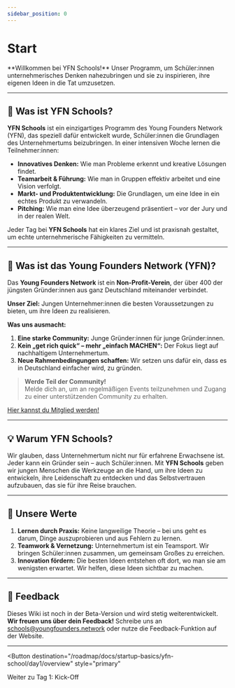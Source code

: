 ```yaml
---
sidebar_position: 0
---
```


# Start

<Admonition type="info" icon="🎓">
  **Willkommen bei YFN Schools!** Unser Programm, um Schüler:innen
  unternehmerisches Denken nahezubringen und sie zu inspirieren, ihre eigenen
  Ideen in die Tat umzusetzen.
</Admonition>

---

## 🎯 **Was ist YFN Schools?**

**YFN Schools** ist ein einzigartiges Programm des Young Founders Network (YFN), das speziell dafür entwickelt wurde, Schüler:innen die Grundlagen des Unternehmertums beizubringen. In einer intensiven Woche lernen die Teilnehmer:innen:

- **Innovatives Denken:** Wie man Probleme erkennt und kreative Lösungen findet.
- **Teamarbeit & Führung:** Wie man in Gruppen effektiv arbeitet und eine Vision verfolgt.
- **Markt- und Produktentwicklung:** Die Grundlagen, um eine Idee in ein echtes Produkt zu verwandeln.
- **Pitching:** Wie man eine Idee überzeugend präsentiert – vor der Jury und in der realen Welt.

Jeder Tag bei **YFN Schools** hat ein klares Ziel und ist praxisnah gestaltet, um echte unternehmerische Fähigkeiten zu vermitteln.

---

## 🚀 **Was ist das Young Founders Network (YFN)?**

Das **Young Founders Network** ist ein **Non-Profit-Verein**, der über 400 der jüngsten Gründer:innen aus ganz Deutschland miteinander verbindet.

**Unser Ziel:** Jungen Unternehmer:innen die besten Voraussetzungen zu bieten, um ihre Ideen zu realisieren.

**Was uns ausmacht:**

1. **Eine starke Community:** Junge Gründer:innen für junge Gründer:innen.
2. **Kein „get rich quick“ – mehr „einfach MACHEN“:** Der Fokus liegt auf nachhaltigem Unternehmertum.
3. **Neue Rahmenbedingungen schaffen:** Wir setzen uns dafür ein, dass es in Deutschland einfacher wird, zu gründen.

> **Werde Teil der Community!**  
> Melde dich an, um an regelmäßigen Events teilzunehmen und Zugang zu einer unterstützenden Community zu erhalten.

[Hier kannst du Mitglied werden!](https://youngfounders.network/become-member)

---

## 💡 **Warum YFN Schools?**

Wir glauben, dass Unternehmertum nicht nur für erfahrene Erwachsene ist. Jeder kann ein Gründer sein – auch Schüler:innen. Mit **YFN Schools** geben wir jungen Menschen die Werkzeuge an die Hand, um ihre Ideen zu entwickeln, ihre Leidenschaft zu entdecken und das Selbstvertrauen aufzubauen, das sie für ihre Reise brauchen.

---

## 🌟 **Unsere Werte**

1. **Lernen durch Praxis:** Keine langweilige Theorie – bei uns geht es darum, Dinge auszuprobieren und aus Fehlern zu lernen.
2. **Teamwork & Vernetzung:** Unternehmertum ist ein Teamsport. Wir bringen Schüler:innen zusammen, um gemeinsam Großes zu erreichen.
3. **Innovation fördern:** Die besten Ideen entstehen oft dort, wo man sie am wenigsten erwartet. Wir helfen, diese Ideen sichtbar zu machen.

---

## 📩 **Feedback**

Dieses Wiki ist noch in der Beta-Version und wird stetig weiterentwickelt.  
**Wir freuen uns über dein Feedback!** Schreibe uns an [schools@youngfounders.network](mailto:schools@youngfounders.network?subject=Feedback:) oder nutze die Feedback-Funktion auf der Website.

---

<Button
  destination="/roadmap/docs/startup-basics/yfn-school/day1/overview"
  style="primary"
>
  Weiter zu Tag 1: Kick-Off
</Button>
